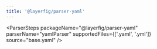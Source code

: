 ```yaml
---
title: '@layerfig/parser-yaml'
---
```



<ParserSteps
  packageName="@layerfig/parser-yaml"
  parserName="yamlParser"
  supportedFiles={['.yaml', '.yml']}
  source="base.yaml"
/>
